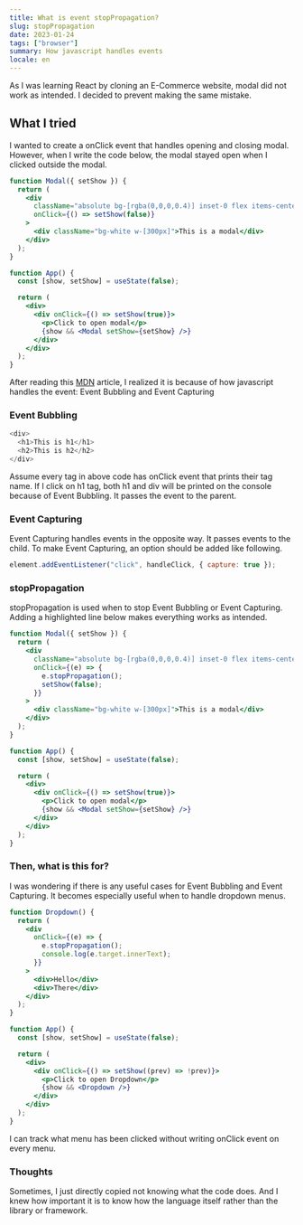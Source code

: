 ```yaml
---
title: What is event stopPropagation?
slug: stopPropagation
date: 2023-01-24
tags: ["browser"]
summary: How javascript handles events
locale: en
---
```


As I was learning React by cloning an E-Commerce website, modal did not work as intended. I decided to prevent making the same mistake.

## What I tried

I wanted to create a onClick event that handles opening and closing modal. However, when I write the code below, the modal stayed open when I clicked outside the modal.

```jsx
function Modal({ setShow }) {
  return (
    <div
      className="absolute bg-[rgba(0,0,0,0.4)] inset-0 flex items-center justify-center"
      onClick={() => setShow(false)}
    >
      <div className="bg-white w-[300px]">This is a modal</div>
    </div>
  );
}

function App() {
  const [show, setShow] = useState(false);

  return (
    <div>
      <div onClick={() => setShow(true)}>
        <p>Click to open modal</p>
        {show && <Modal setShow={setShow} />}
      </div>
    </div>
  );
}
```

After reading this [MDN](https://developer.mozilla.org/en-US/docs/Learn/JavaScript/Building_blocks/Events) article, I realized it is because of how javascript handles the event: Event Bubbling and Event Capturing

### Event Bubbling

```js
<div>
  <h1>This is h1</h1>
  <h2>This is h2</h2>
</div>
```

Assume every tag in above code has onClick event that prints their tag name. If I click on h1 tag, both h1 and div will be printed on the console because of Event Bubbling. It passes the event to the parent.

### Event Capturing

Event Capturing handles events in the opposite way. It passes events to the child. To make Event Capturing, an option should be added like following.

```js
element.addEventListener("click", handleClick, { capture: true });
```

### stopPropagation

stopPropagation is used when to stop Event Bubbling or Event Capturing. Adding a highlighted line below makes everything works as intended.

```jsx {6}
function Modal({ setShow }) {
  return (
    <div
      className="absolute bg-[rgba(0,0,0,0.4)] inset-0 flex items-center justify-center"
      onClick={(e) => {
        e.stopPropagation();
        setShow(false);
      }}
    >
      <div className="bg-white w-[300px]">This is a modal</div>
    </div>
  );
}

function App() {
  const [show, setShow] = useState(false);

  return (
    <div>
      <div onClick={() => setShow(true)}>
        <p>Click to open modal</p>
        {show && <Modal setShow={setShow} />}
      </div>
    </div>
  );
}
```

### Then, what is this for?

I was wondering if there is any useful cases for Event Bubbling and Event Capturing. It becomes especially useful when to handle dropdown menus.

```jsx
function Dropdown() {
  return (
    <div
      onClick={(e) => {
        e.stopPropagation();
        console.log(e.target.innerText);
      }}
    >
      <div>Hello</div>
      <div>There</div>
    </div>
  );
}

function App() {
  const [show, setShow] = useState(false);

  return (
    <div>
      <div onClick={() => setShow((prev) => !prev)}>
        <p>Click to open Dropdown</p>
        {show && <Dropdown />}
      </div>
    </div>
  );
}
```

I can track what menu has been clicked without writing onClick event on every menu.

### Thoughts

Sometimes, I just directly copied not knowing what the code does. And I knew how important it is to know how the language itself rather than the library or framework.
